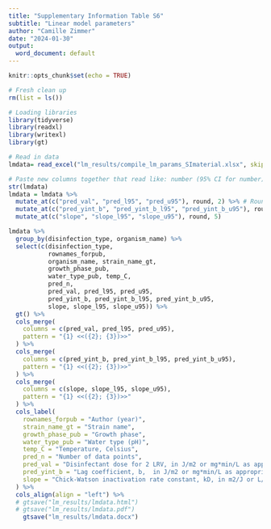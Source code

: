 ```yaml
---
title: "Supplementary Information Table S6"
subtitle: "Linear model parameters"
author: "Camille Zimmer"
date: "2024-01-30"
output:
  word_document: default
---
```


```r
knitr::opts_chunk$set(echo = TRUE)

# Fresh clean up
rm(list = ls())

# Loading libraries
library(tidyverse)
library(readxl)
library(writexl)
library(gt)

# Read in data
lmdata= read_excel("lm_results/compile_lm_params_SImaterial.xlsx", skip = 2)

```



```r

# Paste new columns together that read like: number (95% CI for number)
str(lmdata)
lmdata = lmdata %>%
  mutate_at(c("pred_val", "pred_l95", "pred_u95"), round, 2) %>% # Round the pred_val info to make it easier to look at
  mutate_at(c("pred_yint_b", "pred_yint_b_l95", "pred_yint_b_u95"), round, 3) %>% # More rounding
  mutate_at(c("slope", "slope_l95", "slope_u95"), round, 5)

```



```r

lmdata %>%
  group_by(disinfection_type, organism_name) %>%
  select(c(disinfection_type, 
           rownames_forpub, 
           organism_name, strain_name_gt, 
           growth_phase_pub, 
           water_type_pub, temp_C,
           pred_n,
           pred_val, pred_l95, pred_u95,
           pred_yint_b, pred_yint_b_l95, pred_yint_b_u95, 
           slope, slope_l95, slope_u95)) %>%
  gt() %>%
  cols_merge(
    columns = c(pred_val, pred_l95, pred_u95),
    pattern = "{1} <<({2}; {3})>>"
  ) %>%
  cols_merge(
    columns = c(pred_yint_b, pred_yint_b_l95, pred_yint_b_u95),
    pattern = "{1} <<({2}; {3})>>"
  ) %>%
  cols_merge(
    columns = c(slope, slope_l95, slope_u95),
    pattern = "{1} <<({2}; {3})>>"
  ) %>%
  cols_label(
    rownames_forpub = "Author (year)",
    strain_name_gt = "Strain name",
    growth_phase_pub = "Growth phase",
    water_type_pub = "Water type (pH)",
    temp_C = "Temperature, Celsius",
    pred_n = "Number of data points",
    pred_val = "Disinfectant dose for 2 LRV, in J/m2 or mg*min/L as appropriate (95% CI)",
    pred_yint_b = "Lag coefficient, b,  in J/m2 or mg*min/L as appropriate (95% CI)",
    slope = "Chick-Watson inactivation rate constant, kD, in m2/J or L/mg/min as appropriate (95% CI)"
  ) %>%
  cols_align(align = "left") %>%
  # gtsave("lm_results/lmdata.html")
  # gtsave("lm_results/lmdata.pdf")
    gtsave("lm_results/lmdata.docx")
```
